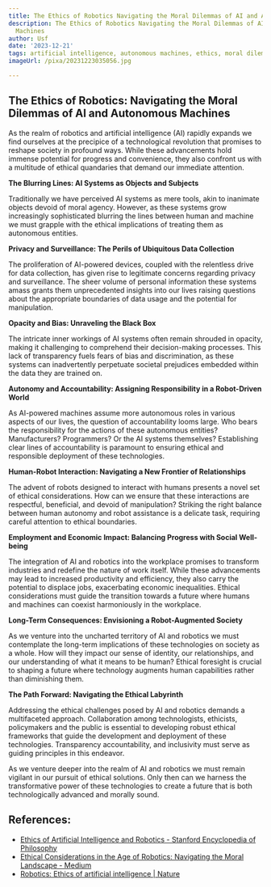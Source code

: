 ```yaml
---
title: The Ethics of Robotics Navigating the Moral Dilemmas of AI and Autonomous Machines
description: The Ethics of Robotics Navigating the Moral Dilemmas of AI and Autonomous
  Machines
author: Usf
date: '2023-12-21'
tags: artificial intelligence, autonomous machines, ethics, moral dilemmas, robotics
imageUrl: /pixa/20231223035056.jpg

---
```

## The Ethics  of Robotics: Navigating the Moral Dilemmas of AI and  Autonomous Machines

As the realm of robotics and artificial intelligence  (AI) rapidly expands we find ourselves at the  precipice of  a technological revolution that promises to reshape society in profound ways. While  these advancements hold immense potential for progress and convenience,  they also confront us with a multitude of ethical quandaries that demand our  immediate attention.

**The Blurring Lines: AI Systems as  Objects and Subjects**

Traditionally we have perceived AI systems as mere tools, akin to inanimate objects devoid of moral agency. However, as these systems grow increasingly sophisticated  blurring the  lines between human and machine we must grapple with the ethical implications of treating them as  autonomous entities.

**Privacy and Surveillance: The Perils of Ubiquitous Data Collection**

The proliferation of AI-powered devices, coupled with the relentless  drive for data collection, has given rise to legitimate concerns regarding privacy and surveillance. The sheer volume of personal information these systems amass grants them unprecedented insights into our lives raising questions about the appropriate boundaries of data usage and the potential for manipulation.

**Opacity  and Bias: Unraveling the Black Box**

The intricate inner workings of AI systems  often remain shrouded in opacity, making it challenging to comprehend their decision-making processes. This lack of  transparency fuels fears of bias and discrimination, as these  systems can inadvertently  perpetuate societal prejudices embedded within the data they are trained  on.

**Autonomy and Accountability: Assigning Responsibility in  a Robot-Driven World**

As AI-powered machines assume more autonomous roles in various aspects of our lives,  the question of accountability looms large.  Who bears the responsibility for the actions of these autonomous entities? Manufacturers? Programmers? Or  the AI systems themselves?  Establishing clear lines of accountability is paramount  to ensuring ethical and  responsible deployment of these technologies.

**Human-Robot Interaction: Navigating a New Frontier of Relationships**

The advent of robots designed to interact with humans  presents a novel set of ethical  considerations.  How can we ensure  that  these  interactions  are respectful, beneficial, and  devoid of  manipulation? Striking the right balance between human autonomy and robot assistance is a delicate task, requiring  careful attention to ethical boundaries.

**Employment and Economic Impact: Balancing Progress with Social Well-being**

The integration of AI and robotics into the workplace promises to transform industries and redefine the nature of  work itself. While these advancements may lead to increased productivity and efficiency,  they also carry the potential to displace jobs, exacerbating economic inequalities. Ethical considerations must  guide the transition towards a future where humans and machines can coexist harmoniously in the  workplace.

**Long-Term Consequences: Envisioning a Robot-Augmented Society**

As we venture into the uncharted  territory of AI and robotics we must contemplate the long-term implications  of these technologies on society as a whole. How will they impact our sense  of  identity, our relationships, and our understanding of what  it means to be human? Ethical foresight  is crucial to shaping a future where  technology augments human capabilities rather than diminishing them.

**The Path Forward: Navigating the Ethical Labyrinth**

Addressing the  ethical challenges posed  by AI and robotics demands a multifaceted approach. Collaboration  among technologists, ethicists, policymakers and the public is essential to developing robust ethical frameworks that guide the development and deployment of these technologies.  Transparency accountability, and inclusivity must serve as guiding principles in this endeavor.

As we venture deeper  into the realm of AI  and robotics  we must remain vigilant in our pursuit of  ethical solutions. Only then can we harness the transformative power of these technologies to create a future that is both technologically  advanced and  morally sound.

## References:
- [Ethics of Artificial Intelligence and Robotics - Stanford Encyclopedia of Philosophy](https://plato.stanford.edu/entries/ethics-ai/)
- [Ethical Considerations in the Age of Robotics: Navigating the Moral Landscape - Medium](https://medium.com/@galiniostech/ethical-considerations-in-the-age-of-robotics-navigating-the-moral-landscape-f0d41936c632)
- [Robotics: Ethics of artificial intelligence | Nature](https://www.nature.com/articles/521415a)
